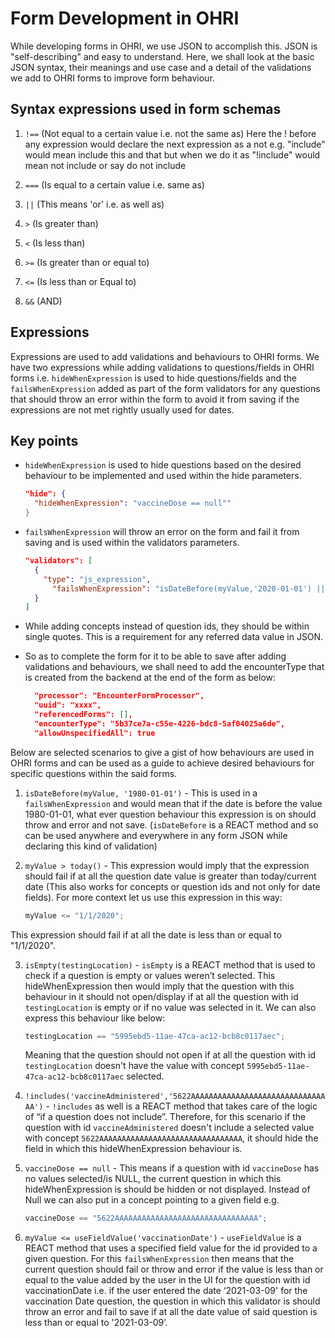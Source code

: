 # Form Development in OHRI

While developing forms in OHRI, we use JSON to accomplish this. JSON is "self-describing" and easy to understand. Here, we shall look at the basic JSON syntax, their meanings and use case and a detail of the validations we add to OHRI forms to improve form behaviour.

## Syntax expressions used in form schemas

1. `!==` (Not equal to a certain value i.e. not the same as) Here the ! before any expression would declare the next expression as a not e.g. "include" would mean include this and that but when we do it as "!include" would mean not include or say do not include

2. `===` (Is equal to a certain value i.e. same as)

3. `||` (This means 'or' i.e. as well as)

4. `>` (Is greater than)

5. `<` (Is less than)

6. `>=` (Is greater than or equal to)

7. `<=` (Is less than or Equal to)

8. `&&` (AND)

## Expressions

Expressions are used to add validations and behaviours to OHRI forms. We have two expressions while adding validations to questions/fields in OHRI forms i.e. `hideWhenExpression` is used to hide questions/fields and the `failsWhenExpression` added as part of the form validators for any questions that should throw an error within the form to avoid it from saving if the expressions are not met rightly usually used for dates.

## Key points

- `hideWhenExpression` is used to hide questions based on the desired behaviour to be implemented and used within the hide parameters.

  ```json copy
  "hide": {
    "hideWhenExpression": "vaccineDose == null""
  }
  ```

- `failsWhenExpression` will throw an error on the form and fail it from saving and is used within the validators parameters.

  ```json copy
  "validators": [
    {
      "type": "js_expression",
        "failsWhenExpression": "isDateBefore(myValue,'2020-01-01') || myValue <= useFieldValue('vaccinationDate')"
    }
  ]
  ```

- While adding concepts instead of question ids, they should be within single quotes. This is a requirement for any referred data value in JSON.
- So as to complete the form for it to be able to save after adding validations and behaviours, we shall need to add the encounterType that is created from the backend at the end of the form as below:

  ```json
    "processor": "EncounterFormProcessor",
    "uuid": "xxxx",
    "referencedForms": [],
    "encounterType": "5b37ce7a-c55e-4226-bdc8-5af04025a6de",
    "allowUnspecifiedAll": true
  ```

Below are selected scenarios to give a gist of how behaviours are used in OHRI forms and can be used as a guide to achieve desired behaviours for specific questions within the said forms.

1. `isDateBefore(myValue, '1980-01-01')` - This is used in a `failsWhenExpression` and would mean that if the date is before the value 1980-01-01, what ever question behaviour this expression is on should throw and error and not save. (`isDateBefore` is a REACT method and so can be used anywhere and everywhere in any form JSON while declaring this kind of validation)

2. `myValue > today()` - This expression would imply that the expression should fail if at all the question date value is greater than today/current date (This also works for concepts or question ids and not only for date fields). For more context let us use this expression in this way:

   ```js
   myValue <= "1/1/2020";
   ```

This expression should fail if at all the date is less than or equal to "1/1/2020".

3. `isEmpty(testingLocation)` - `isEmpty` is a REACT method that is used to check if a question is empty or values weren’t selected. This hideWhenExpression then would imply that the question with this behaviour in it should not open/display if at all the question with id `testingLocation` is empty or if no value was selected in it. We can also express this behaviour like below:

   ```js
   testingLocation == "5995ebd5-11ae-47ca-ac12-bcb8c0117aec";
   ```

   Meaning that the question should not open if at all the question with id `testingLocation` doesn't have the value with concept `5995ebd5-11ae-47ca-ac12-bcb8c0117aec` selected.

4. `!includes('vaccineAdministered','5622AAAAAAAAAAAAAAAAAAAAAAAAAAAAAAAA')` - `!includes` as well is a REACT method that takes care of the logic of “if a question does not include”. Therefore, for this scenario if the question with id `vaccineAdministered` doesn't include a selected value with concept `5622AAAAAAAAAAAAAAAAAAAAAAAAAAAAAAAA`, it should hide the field in which this hideWhenExpression behaviour is.

5. `vaccineDose == null` - This means if a question with id `vaccineDose` has no values selected/is NULL, the current question in which this hideWhenExpression is should be hidden or not displayed. Instead of Null we can also put in a concept pointing to a given field e.g.

   ```js
   vaccineDose == "5622AAAAAAAAAAAAAAAAAAAAAAAAAAAAAAAA";
   ```

6. `myValue <= useFieldValue('vaccinationDate')` - `useFieldValue` is a REACT method that uses a specified field value for the id provided to a given question. For this `failsWhenExpression` then means that the current question should fail or throw and error if the value is less than or equal to the value added by the user in the UI for the question with id vaccinationDate i.e. if the user entered the date ‘2021-03-09' for the vaccination Date question, the question in which this validator is should throw an error and fail to save if at all the date value of said question is less than or equal to '2021-03-09’.
